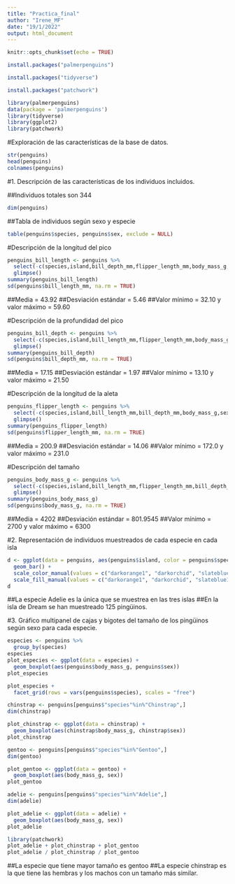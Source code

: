 ```yaml
---
title: "Practica_final"
author: "Irene_MF"
date: "19/1/2022"
output: html_document
---
```


```r
knitr::opts_chunk$set(echo = TRUE)
```

```r
install.packages("palmerpenguins")
```
```r
install.packages("tidyverse")
```
```r
install.packages("patchwork")
```



```r
library(palmerpenguins)
data(package = 'palmerpenguins')
library(tidyverse)
library(ggplot2)
library(patchwork)
```


#Exploración de las características de la base de datos. 


```r
str(penguins)
head(penguins)
colnames(penguins)
```

#1. Descripción de las características de los individuos incluidos. 

##Individuos totales son 344 
```r
dim(penguins)
```


##Tabla de individuos según sexo y especie

```r
table(penguins$species, penguins$sex, exclude = NULL)
```

#Descripción de la longitud del pico 

```r
penguins_bill_length <- penguins %>% 
  select(-c(species,island,bill_depth_mm,flipper_length_mm,body_mass_g,sex,year)) %>% 
  glimpse()
summary(penguins_bill_length)
sd(penguins$bill_length_mm, na.rm = TRUE)
```
##Media = 43.92
##Desviación estándar = 5.46
##Valor mínimo = 32.10 y valor máximo = 59.60 

#Descripción de la profundidad del pico 

```r
penguins_bill_depth <- penguins %>% 
  select(-c(species,island,bill_length_mm,flipper_length_mm,body_mass_g,sex,year)) %>% 
  glimpse()
summary(penguins_bill_depth)
sd(penguins$bill_depth_mm, na.rm = TRUE)
```

##Media = 17.15
##Desviación estándar = 1.97
##Valor mínimo = 13.10 y valor máximo = 21.50 

#Descripción de la longitud de la aleta

```r
penguins_flipper_length <- penguins %>% 
  select(-c(species,island,bill_length_mm,bill_depth_mm,body_mass_g,sex,year)) %>% 
  glimpse()
summary(penguins_flipper_length)
sd(penguins$flipper_length_mm, na.rm = TRUE)
```
##Media = 200.9
##Desviación estándar = 14.06
##Valor mínimo = 172.0 y valor máximo = 231.0  

#Descripción del tamaño

```r
penguins_body_mass_g <- penguins %>% 
  select(-c(species,island,bill_length_mm,flipper_length_mm,bill_depth_mm,sex,year)) %>% 
  glimpse()
summary(penguins_body_mass_g)
sd(penguins$body_mass_g, na.rm = TRUE)
```

##Media = 4202
##Desviación estándar = 801.9545
##Valor mínimo = 2700 y valor máximo = 6300 

#2. Representación de individuos muestreados de cada especie en cada isla 

```r
d <- ggplot(data = penguins, aes(penguins$island, color = penguins$species, fill = penguins$species)) + 
  geom_bar() +
  scale_color_manual(values = c("darkorange1", "darkorchid", "slateblue1" )) + 
  scale_fill_manual(values = c("darkorange1", "darkorchid", "slateblue1"  ))
d
```

##La especie Adelie es la única que se muestrea en las tres islas
##En la isla de Dream se han muestreado 125 pingüinos.

#3. Gráfico multipanel de cajas y bigotes del tamaño de los pingüinos según sexo para cada especie. 

```r
especies <- penguins %>% 
  group_by(species)
especies
plot_especies <- ggplot(data = especies) + 
  geom_boxplot(aes(penguins$body_mass_g, penguins$sex))
plot_especies

plot_especies +
  facet_grid(rows = vars(penguins$species), scales = "free")

```

```r
chinstrap <- penguins[penguins$"species"%in%"Chinstrap",]
dim(chinstrap)

plot_chinstrap <- ggplot(data = chinstrap) + 
  geom_boxplot(aes(chinstrap$body_mass_g, chinstrap$sex))
plot_chinstrap

gentoo <- penguins[penguins$"species"%in%"Gentoo",]
dim(gentoo)

plot_gentoo <- ggplot(data = gentoo) + 
  geom_boxplot(aes(body_mass_g, sex))
plot_gentoo

adelie <- penguins[penguins$"species"%in%"Adelie",]
dim(adelie)

plot_adelie <- ggplot(data = adelie) + 
  geom_boxplot(aes(body_mass_g, sex))
plot_adelie

```

```r
library(patchwork)
plot_adelie + plot_chinstrap + plot_gentoo
plot_adelie / plot_chinstrap / plot_gentoo

```




##La especie que tiene mayor tamaño es gentoo
##La especie chinstrap es la que tiene las hembras y los machos con un tamaño más similar. 


